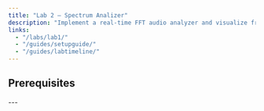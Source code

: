 ```yaml
---
title: "Lab 2 — Spectrum Analizer"
description: "Implement a real-time FFT audio analyzer and visualize frequency bands on the LCD."
links:
  - "/labs/lab1/"
  - "/guides/setupguide/"
  - "/guides/labtimeline/"
---
```



## Prerequisites

<CardGrid>
   <LinkCard
      title="Complete Lab 1"
      description="Make sure you finished Lab 1 before starting."
      href="/labs/lab1/"
      icon="setting"
   />
   <LinkCard
  title="Download Lab 2 Template"
  description="Download the starter code for Lab 2."
  href="/assets/lab_files/Lab_2.zip"
  icon="right-arrow"
/>
   <LinkCard
      title="Workspace Setup"
      description="If you’re using a lab computer, you must reconfigure Code Composer Studio each session."
      href="/guides/setupguide/"
      icon="cpu"
   />
   <LinkCard
      title="Back to Lab Summary"
      description="Return to the list of all labs."
      href="/guides/labtimeline/"
      icon="right-arrow"
   />
</CardGrid>
---
